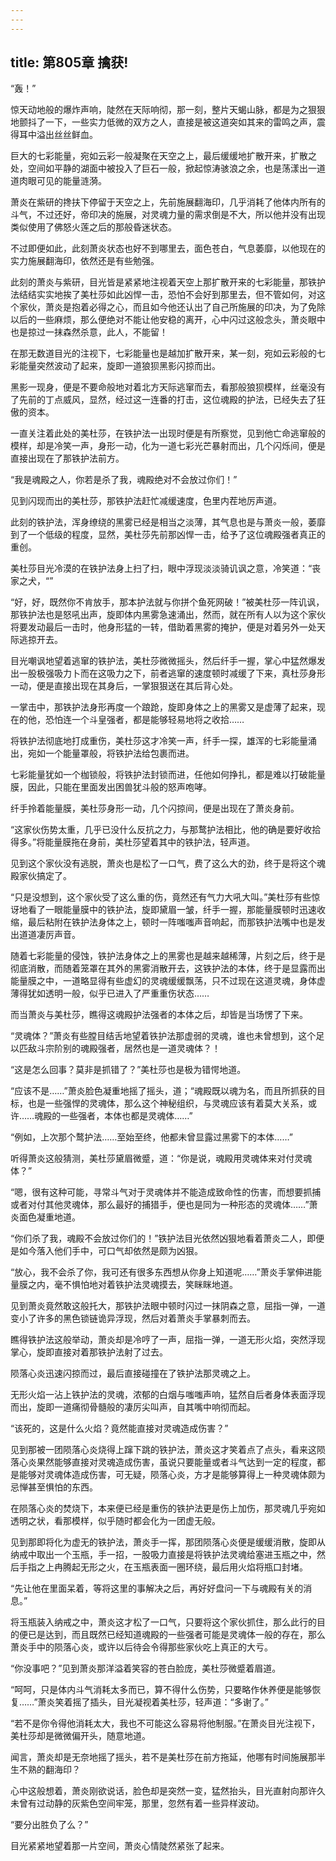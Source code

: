 ```yaml
---
---
---
```

title: 第805章 擒获!
---



“轰！”

惊天动地般的爆炸声响，陡然在天际响彻，那一刻，整片天蝎山脉，都是为之狠狠地颤抖了一下，一些实力低微的双方之人，直接是被这道突如其来的雷鸣之声，震得耳中溢出丝丝鲜血。

巨大的七彩能量，宛如云彩一般凝聚在天空之上，最后缓缓地扩散开来，扩散之处，空间如平静的湖面中被投入了巨石一般，掀起惊涛骇浪之余，也是荡漾出一道道肉眼可见的能量涟漪。

萧炎在紫研的搀扶下停留于天空之上，先前施展翻海印，几乎消耗了他体内所有的斗气，不过还好，帝印决的施展，对灵魂力量的需求倒是不大，所以他并没有出现类似使用了佛怒火莲之后的那般昏迷状态。

不过即便如此，此刻萧炎状态也好不到哪里去，面色苍白，气息萎靡，以他现在的实力施展翻海印，依然还是有些勉强。

此刻的萧炎与紫研，目光皆是紧紧地注视着天空上那扩散开来的七彩能量，那铁护法结结实实地挨了美杜莎如此凶悍一击，恐怕不会好到那里去，但不管如何，对这个家伙，萧炎是抱着必得之心，而且如今他还认出了自己所施展的印决，为了免除以后的一些麻烦，那么便绝对不能让他安稳的离开，心中闪过这般念头，萧炎眼中也是掠过一抹森然杀意，此人，不能留！

在那无数道目光的注视下，七彩能量也是越加扩散开来，某一刻，宛如云彩般的七彩能量突然波动了起来，旋即一道狼狈黑影闪掠而出。

黑影一现身，便是不要命般地对着北方天际逃窜而去，看那般狼狈模样，丝毫没有了先前的丁点威风，显然，经过这一连番的打击，这位魂殿的护法，已经失去了狂傲的资本。

一直关注着此处的美杜莎，在铁护法一出现时便是有所察觉，见到他亡命逃窜般的模样，却是冷笑一声，身形一动，化为一道七彩光芒暴射而出，几个闪烁间，便是直接出现在了那铁护法前方。

“我是魂殿之人，你若是杀了我，魂殿绝对不会放过你们！”

见到闪现而出的美杜莎，那铁护法赶忙减缓速度，色里内茬地厉声道。

此刻的铁护法，浑身缭绕的黑雾已经是相当之淡薄，其气息也是与萧炎一般，萎靡到了一个低级的程度，显然，美杜莎先前那凶悍一击，给予了这位魂殿强者真正的重创。

美杜莎目光冷漠的在铁护法身上扫了扫，眼中浮现淡淡骑讥讽之意，冷笑道：“丧家之犬，“”

“好，好，既然你不肯放手，那本护法就与你拼个鱼死网破！”被美杜莎一阵讥讽，那铁护法也是怒吼出声，旋即体内黑雾急速涌出，然而，就在所有人以为这个家伙将要发动最后一击时，他身形猛的一转，借助着黑雾的掩护，便是对着另外一处天际逃掠开去。

目光嘲讽地望着逃窜的铁护法，美杜莎微微摇头，然后纤手一握，掌心中猛然爆发出一股极强吸力卜而在这吸力之下，前者逃窜的速度顿时减缓了下来，真杜莎身形一动，便是直接出现在其身后，一掌狠狠送在其后背心处。

一掌击中，那铁护法身形再度一个踉跄，旋即身体之上的黑雾又是虚薄了起来，现在的他，恐怕连一个斗皇强者，都是能够轻易地将之收拾……

将铁护法彻底地打成重伤，美杜莎这才冷笑一声，纤手一探，雄浑的七彩能量涌出，宛如一个能量罩般，将铁护法给包裹而进。

七彩能量犹如一个枷锁般，将铁护法封锁而进，任他如何挣扎，都是难以打破能量膜，因此，只能在里面发出困兽犹斗般的怒声咆哮。

纤手拎着能量膜，美杜莎身形一动，几个闪掠间，便是出现在了萧炎身前。

“这家伙伤势太重，几乎已没什么反抗之力，与那鹜护法相比，他的确是要好收拾得多。”将能量膜拖在身前，美杜莎望着其中的铁护法，轻声道。

见到这个家伙没有逃脱，萧炎也是松了一口气，费了这么大的劲，终于是将这个魂殿家伙搞定了。

“只是没想到，这个家伙受了这么重的伤，竟然还有气力大吼大叫。”美杜莎有些惊讶地看了一眼能量膜中的铁护法，旋即黛眉一皱，纤手一握，那能量膜顿时迅速收缩，最后粘附在铁护法身体之上，顿时一阵嗤嗤声音响起，而那铁护法嘴中也是发出道道凄厉声音。

随着七彩能量的侵蚀，铁护法身体之上的黑雾也是越来越稀薄，片刻之后，终于是彻底消散，而随着笼罩在其外的黑雾消散开去，这铁护法的本体，终于是显露而出能量膜之中，一道略显得有些虚幻的灵魂缓缓飘荡，只不过现在这道灵魂，身体虚薄得犹如透明一般，似乎已进入了严重重伤状态……

而当萧炎与美杜莎，瞧得这魂殿护法强者的本体之后，却皆是当场愣了下来。

“灵魂体？”萧炎有些膛目结舌地望着铁护法那虚弱的灵魂，谁也未曾想到，这个足以匹敌斗宗阶别的魂殿强者，居然也是一道灵魂体？！

“这是怎么回事？莫非是抓错了？”美杜莎也是极为错愕地道。

“应该不是……”萧炎脸色凝重地摇了摇头，道；“魂殿既以魂为名，而且所抓获的目标，也是一些强悍的灵魂体，那么这个神秘组织，与灵魂应该有着莫大关系，或许……魂殿的一些强者，本体也都是灵魂体……”

“例如，上次那个鹜护法……至始至终，他都未曾显露过黑雾下的本体……”

听得萧炎这般猜测，美杜莎黛眉微蹙，道：“你是说，魂殿用灵魂体来对付灵魂体？”

“嗯，很有这种可能，寻常斗气对于灵魂体并不能造成致命性的伤害，而想要抓捕或者对付其他灵魂体，那么最好的捕猎手，便也是同为一种形态的灵魂体……”萧炎面色凝重地道。

“你们杀了我，魂殿不会放过你们的！”铁护法目光依然凶狠地看着萧炎二人，即便是如今落入他们手中，可口气却依然是颇为凶狠。

“放心，我不会杀了你，我可还有很多东西想从你身上知道呢……”萧炎手掌伸进能量膜之内，毫不惧怕地对着铁护法灵魂摸去，笑眯眯地道。

见到萧炎竟然敢这般托大，那铁护法眼中顿时闪过一抹阴森之意，屈指一弹，一道变小了许多的黑色锁链诡异浮现，然后对着萧炎手掌暴刺而去。

瞧得铁护法这般举动，萧炎却是冷哼了一声，屈指一弹，一道无形火焰，突然浮现掌心，旋即直接对着那铁护法射了过去。

陨落心炎迅速闪掠而过，最后直接碰撞在了铁护法那灵魂之上。

无形火焰一沾上铁护法的灵魂，浓郁的白烟与嗤嗤声响，猛然自后者身体表面浮现而出，旋即一道痛彻骨髓般的凄厉尖叫声，自其嘴中响彻而起。

“该死的，这是什么火焰？竟然能直接对灵魂造成伤害？”

见到那被一团陨落心炎烧得上蹿下跳的铁护法，萧炎这才笑着点了点头，看来这陨落心炎果然能够直接对灵魂造成伤害，虽说只要能量或者斗气达到一定的程度，都是能够对灵魂体造成伤害，可无疑，陨落心炎，方才是能够算得上一种灵魂体颇为忌惮甚至惧怕的东西。

在陨落心炎的焚烧下，本来便已经是重伤的铁护法更是伤上加伤，那灵魂几乎宛如透明之状，看那模样，似乎随时都会化为一团虚无般。

见到那即将化为虚无的铁护法，萧炎手一挥，那团陨落心炎便是缓缓消散，旋即从纳戒中取出一个玉瓶，手一招，一股吸力直接是将铁护法灵魂给塞进玉瓶之中，然后手指之上冉腾起无形之火，在玉瓶表面一圈环绕，最后用火焰将瓶口封堵。

“先让他在里面呆着，等将这里的事解决之后，再好好盘问一下与魂殿有关的消息。”

将玉瓶装入纳戒之中，萧炎这才松了一口气，只要将这个家伙抓住，那么此行的目的便已是达到，而且既然已经知道魂殿的一些强者可能是灵魂体一般的存在，那么萧炎手中的陨落心炎，或许以后待会令得那些家伙吃上真正的大亏。

“你没事吧？”见到萧炎那洋溢着笑容的苍白脸庞，美杜莎微蹙着眉道。

“呵呵，只是体内斗气消耗太多而已，算不得什么伤势，只要略作休养便是能够恢复……”萧炎笑着摇了插头，目光凝视着美杜莎，轻声道：“多谢了。”

“若不是你令得他消耗太大，我也不可能这么容易将他制服。”在萧炎目光注视下，美杜莎却是微微偏开头，随意地道。

闻言，萧炎却是无奈地摇了摇头，若不是美杜莎在前方拖延，他哪有时间施展那半生不熟的翻海印？

心中这般想着，萧炎刚欲说话，脸色却是突然一变，猛然抬头，目光直射向那许久未曾有过动静的灰紫色空间牢笼，那里，忽然有着一些异样波动。

“要分出胜负了么？”

目光紧紧地望着那一片空间，萧炎心情陡然紧张了起来。